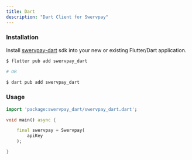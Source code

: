 ```yaml
---
title: Dart
description: "Dart Client for Swervpay"
---
```


### Installation

Install [swervpay-dart](https://pub.dev/packages/swervpay_dart) sdk into your new or existing Flutter/Dart application.

```bash Shell
$ flutter pub add swervpay_dart

# OR

$ dart pub add swervpay_dart
```

### Usage

```dart Dart/Flutter
import 'package:swervpay_dart/swervpay_dart.dart';

void main() async {

    final swervpay = Swervpay(
        apiKey
    );

}
```